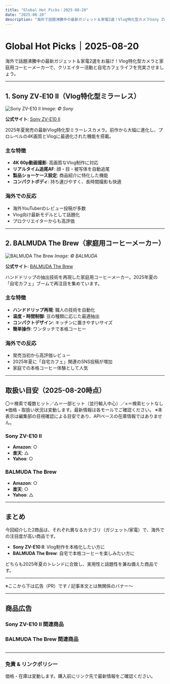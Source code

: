 ```yaml
---
title: "Global Hot Picks｜2025-08-20"
date: "2025-08-20"
description: "海外で話題沸騰中の最新ガジェット＆家電2選！Vlog特化型カメラSony ZV-E10 IIと家庭用コーヒーメーカーBALMUDA The Brewを紹介"
---
```


# Global Hot Picks｜2025-08-20

海外で話題沸騰中の最新ガジェット＆家電2選をお届け！Vlog特化型カメラと家庭用コーヒーメーカーで、クリエイター活動と自宅カフェライフを充実させましょう。

---

## 1. Sony ZV‑E10 II（Vlog特化型ミラーレス）

![Sony ZV-E10 II](https://electronics.sony.com/imaging/interchangeable-lens-cameras/aps-c/p/zve10m2b)
*Image: © Sony*

**公式サイト**: [Sony ZV-E10 II](https://electronics.sony.com/imaging/interchangeable-lens-cameras/aps-c/p/zve10m2b)

2025年夏発売の最新Vlog特化型ミラーレスカメラ。前作から大幅に進化し、プロレベルの4K画質とVlogに最適化された機能を搭載。

### 主な特徴
- **4K 60p動画撮影**: 高画質なVlog制作に対応
- **リアルタイム追尾AF**: 顔・目・被写体を自動追尾
- **製品ショーケース設定**: 商品紹介に特化した機能
- **コンパクトボディ**: 持ち運びやすく、長時間撮影も快適

### 海外での反応
- 海外YouTuberのレビュー投稿が多数
- Vlog向け最新モデルとして話題化
- プロクリエイターからも高評価

---

## 2. BALMUDA The Brew（家庭用コーヒーメーカー）

![BALMUDA The Brew](https://www.balmuda.com/jp/brew)
*Image: © BALMUDA*

**公式サイト**: [BALMUDA The Brew](https://www.balmuda.com/jp/brew)

ハンドドリップの抽出技術を再現した家庭用コーヒーメーカー。2025年夏の「自宅カフェ」ブームで再注目を集めています。

### 主な特徴
- **ハンドドリップ再現**: 職人の技術を自動化
- **温度・時間制御**: 豆の種類に応じた最適抽出
- **コンパクトデザイン**: キッチンに置きやすいサイズ
- **簡単操作**: ワンタッチで本格コーヒー

### 海外での反応
- 発売当初から高評価レビュー
- 2025年夏に「自宅カフェ」関連のSNS投稿が増加
- 家庭での本格コーヒー体験として人気

---

## 取扱い目安（2025-08-20時点）
〇＝検索で複数ヒット／△＝一部ヒット（並行輸入中心）／×＝検索ヒットなし
※価格・取扱い状況は変動します。最新情報は各モールでご確認ください。 ※本表示は編集部の目視確認による目安であり、APIベースの在庫情報ではありません。


### Sony ZV-E10 II
- **Amazon**: ○
- **楽天**: △
- **Yahoo**: ○

### BALMUDA The Brew
- **Amazon**: ○
- **楽天**: ○
- **Yahoo**: △

---

## まとめ

今回紹介した2商品は、それぞれ異なるカテゴリ（ガジェット/家電）で、海外での注目度が高い商品です。

- **Sony ZV-E10 II**: Vlog制作を本格化したい方に
- **BALMUDA The Brew**: 自宅で本格コーヒーを楽しみたい方に

どちらも2025年夏のトレンドに合致し、実用性と話題性を兼ね備えた商品です。

---

※ここから下は広告（PR）です / 記事本文とは無関係のバナー〜

---

## 商品広告

### Sony ZV-E10 II 関連商品

<script type="text/javascript" src="//mlb.valuecommerce.com/mylinkbox.js" async></script>
<div data-vc_mylinkbox_id="891991222"></div>

### BALMUDA The Brew 関連商品

<a href="//af.moshimo.com/af/c/click?a_id=5122395&p_id=54&pc_id=54&pl_id=616&url=https%3A%2F%2Fitem.rakuten.co.jp%2Fplywood%2F14949027%2F&m=http%3A%2F%2Fm.rakuten.co.jp%2Fplywood%2Fi%2F10018510%2F" rel="nofollow" referrerpolicy="no-referrer-when-downgrade"><img src="//thumbnail.image.rakuten.co.jp/@0_mall/plywood/cabinet/502/14949027.jpg?_ex=128x128" alt="" style="border: none;" /></a><img src="//i.moshimo.com/af/i/impression?a_id=5122395&p_id=54&pc_id=54&pl_id=616" alt="" loading="lazy" width="1" height="1" style="border: 0px;">

---

### 免責 & リンクポリシー
価格・在庫は変動します。購入前にリンク先で最新情報をご確認ください。
